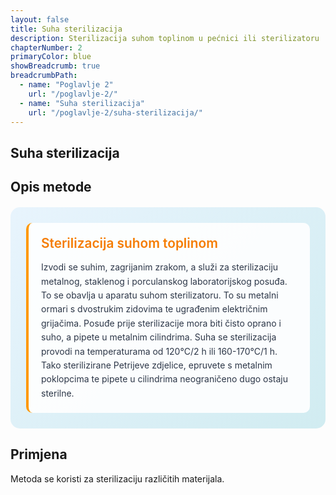 ```yaml
---
layout: false
title: Suha sterilizacija
description: Sterilizacija suhom toplinom u pećnici ili sterilizatoru
chapterNumber: 2
primaryColor: blue
showBreadcrumb: true
breadcrumbPath:
  - name: "Poglavlje 2"
    url: "/poglavlje-2/"
  - name: "Suha sterilizacija"
    url: "/poglavlje-2/suha-sterilizacija/"
---
```


## Suha sterilizacija 

## Opis metode 

<div style="background: linear-gradient(135deg, #e8f4fd 0%, #d1ecf1 100%); border-radius: 15px; padding: 25px; margin: 20px 0;">
  
  <div style="background: rgba(255,255,255,0.9); padding: 20px; border-radius: 10px; border-left: 4px solid #ff9800;">
    <div style="display: flex; align-items: center; margin-bottom: 15px;">
      <h3 style="margin: 0; color: #f57c00; font-size: 1.3rem; font-weight: 600;">Sterilizacija suhom toplinom</h3>
    </div>
    <p style="margin: 0; color: #2d3748; line-height: 1.6;">
      Izvodi se suhim, zagrijanim zrakom, a služi za sterilizaciju metalnog, staklenog i porculanskog laboratorijskog posuđa. To se obavlja u aparatu suhom sterilizatoru. To su metalni ormari s dvostrukim zidovima te ugrađenim električnim grijačima. Posuđe prije sterilizacije mora biti čisto oprano i suho, a pipete u metalnim cilindrima. Suha se sterilizacija provodi na temperaturama od 120°C/2 h ili 160-170°C/1 h. Tako sterilizirane Petrijeve zdjelice, epruvete s metalnim poklopcima te pipete u cilindrima neograničeno dugo ostaju sterilne.
    </p>
  </div>

</div>

## Primjena 

Metoda se koristi za sterilizaciju različitih materijala.

